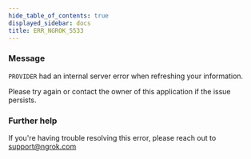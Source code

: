 ```yaml
---
hide_table_of_contents: true
displayed_sidebar: docs
title: ERR_NGROK_5533
---
```


### Message

`PROVIDER` had an internal server error when refreshing your information.

Please try again or contact the owner of this application if the issue persists.

### Further help

If you're having trouble resolving this error, please reach out to [support@ngrok.com](mailto:support@ngrok.com?subject=Help%20with%20ERR_NGROK_5533)
